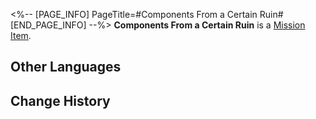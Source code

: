 <%-- [PAGE_INFO]
PageTitle=#Components From a Certain Ruin#
[END_PAGE_INFO] --%>
{{Item Infobox
|id          = 140436
|image       = Item Components From a Certain Ruin.png{{subst:void|<!--$UPLOAD:<<SpriteOutput/ItemFigures/140033.png>-<Item Components From a Certain Ruin.png>-<Item Icons>>-->}}
|type        = Mission Item
|invCategory = Missions
|rarity      = 3
|effect      = 
|description = This is a part found in the ruins of the Pasdrak City Civic Center. Its original purpose is now impossible to discover. Swanga now carries this part with him at all times as a reminder to always recall the blood and tears of the revolutionaries.
}}
'''Components From a Certain Ruin''' is a [[Mission Item]].

==Other Languages==
{{Other Languages
|en   = Components From a Certain Ruin
|zhs  = 某处废墟中的零件
|zht  = 某處廢墟中的零件
|ja   = ある廃墟から見つかった部品
|ko   = 어느 폐허에서 난 부품
|es   = Componente de ciertas ruinas
|fr   = Fragments de ruines
|ru   = Деталь из неких руин
|th   = ชิ้นส่วนจากซากปรักหักพังแห่งหนึ่ง
|vi   = Linh Kiện Trong Phế Tích Nào Đó
|de   = Bauteil einer gewissen Ruine
|id   = Komponen dari Suatu Reruntuhan
|pt   = Componentes de uma Certa Ruína
}}

==Change History==
{{Change History|2.0}}